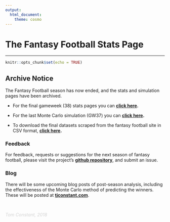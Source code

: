 ```yaml
---
output:
  html_document:
    theme: cosmo
---
```


<link rel="stylesheet" href="https://use.fontawesome.com/releases/v5.0.13/css/all.css" integrity="sha384-DNOHZ68U8hZfKXOrtjWvjxusGo9WQnrNx2sqG0tfsghAvtVlRW3tvkXWZh58N9jp" crossorigin="anonymous">

# The Fantasy Football Stats Page

-------------------------------------

```r
knitr::opts_chunk$set(echo = TRUE)
```

## Archive Notice

The Fantasy Football season has now ended, and the stats and simulation pages have been archived.

* For the final gameweek (38) stats pages you can **[<i class ="fas fa-futbol"></i> click here](site_archive/index.html).**

* For the last Monte Carlo simulation (GW37) you can **[<i class ="fas fa-chart-line"></i> click here](site_archive/monte_carlo.html).**

* To download the final datasets scraped from the fantasy football site in CSV format, **[<i class ="fas fa-download"></i> click here](data/data.zip).**

### Feedback

For feedback, requests or suggestions for the next season of fantasy football, please visit the project's **[<i class ="fab fa-github"></i> github repository](https://github.com/tjconstant/FantasyEPL)**, and submit an issue.

### Blog

There will be some upcoming blog posts of post-season analysis, including the effectiveness of the Monte Carlo method of predicting the winners. These will be posted at **[<i class ="fas fa-user"></i> tjconstant.com](http://tjconstant.com)**.

<br>

<div align = "center"  style="color:lightgrey"><i class ="fas fa-futbol"> Tom Constant, 2018</i></div>

